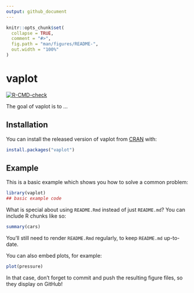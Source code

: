 ```yaml
---
output: github_document
---
```


<!-- README.md is generated from README.Rmd. Please edit that file -->

```r
knitr::opts_chunk$set(
  collapse = TRUE,
  comment = "#>",
  fig.path = "man/figures/README-",
  out.width = "100%"
)
```
# vaplot

<!-- badges: start -->
[![R-CMD-check](https://github.com/sebastianueckert/vaplot/workflows/R-CMD-check/badge.svg)](https://github.com/sebastianueckert/vaplot/actions)
<!-- badges: end -->

The goal of vaplot is to ...

## Installation

You can install the released version of vaplot from [CRAN](https://CRAN.R-project.org) with:

``` r
install.packages("vaplot")
```

## Example

This is a basic example which shows you how to solve a common problem:

```r
library(vaplot)
## basic example code
```

What is special about using `README.Rmd` instead of just `README.md`? You can include R chunks like so:

```r
summary(cars)
```

You'll still need to render `README.Rmd` regularly, to keep `README.md` up-to-date.

You can also embed plots, for example:

```r
plot(pressure)
```

In that case, don't forget to commit and push the resulting figure files, so they display on GitHub!
